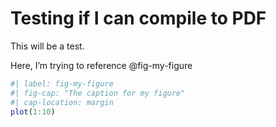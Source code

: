 # Testing if I can compile to PDF

This will be a test.



Here, I'm trying to reference @fig-my-figure

```r
#| label: fig-my-figure
#| fig-cap: "The caption for my figure"
#| cap-location: margin
plot(1:10)
```
